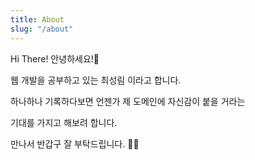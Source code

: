 ```yaml
---
title: About
slug: "/about"
---
```


Hi There! 안녕하세요!👋

웹 개발을 공부하고 있는 최성림 이라고 합니다.

하나하나 기록하다보면 언젠가 제 도메인에 자신감이 붙을 거라는

기대를 가지고 해보려 합니다.

만나서 반갑구 잘 부탁드립니다. 🙇‍♂️

